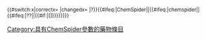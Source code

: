 <noinclude></noinclude><sup>{{#switch:{{{1|}}}x|correctx=&nbsp;{{tick|7}}|changedx=&nbsp;{{cross|7}}[[Category:具有ChemSpider參數的藥物條目]]|?}}{{#ifeq:{{{2|}}}|ChemSpider||{{#ifeq:{{{2|}}}|chemspider||{{#ifeq:{{{2|}}}|??||{{#if:{{{2|}}}|<nowiki>[</nowiki>[[維基百科:化合物專題#化学品信息框|{{{2|}}}]]<nowiki>]</nowiki>}}}}}}}}</sup><noinclude>{{documentation}}</noinclude>